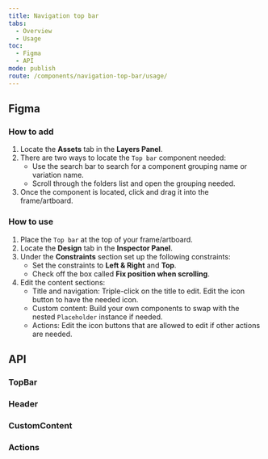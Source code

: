 ```yaml
---
title: Navigation top bar
tabs:
  - Overview
  - Usage
toc:
  - Figma
  - API
mode: publish
route: /components/navigation-top-bar/usage/
---
```



## Figma

### How to add

1. Locate the **Assets** tab in the **Layers Panel**.
2. There are two ways to locate the `Top bar` component needed:
   - Use the search bar to search for a component grouping name or variation name.
   - Scroll through the folders list and open the grouping needed.
3. Once the component is located, click and drag it into the frame/artboard.

### How to use

1. Place the `Top bar` at the top of your frame/artboard.
2. Locate the **Design** tab in the **Inspector Panel**.
3. Under the **Constraints** section set up the following constraints:
   - Set the constraints to **Left & Right** and **Top**.
   - Check off the box called **Fix position when scrolling**.
4. Edit the content sections:
   - Title and navigation: Triple-click on the title to edit. Edit the icon button to have the needed icon.
   - Custom content: Build your own components to swap with the nested `Placeholder` instance if needed.
   - Actions: Edit the icon buttons that are allowed to edit if other actions are needed.

## API

### TopBar

<PropsTable props={TopBar.__docgenInfo.props} />

### Header

<PropsTable props={TopBar.Header.__docgenInfo.props} />

### CustomContent

<PropsTable props={TopBar.CustomContent.__docgenInfo.props} />

### Actions

<PropsTable props={TopBar.Actions.__docgenInfo.props} />
